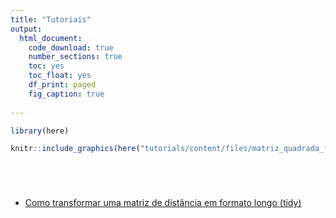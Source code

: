 ```yaml
---
title: "Tutoriais"
output:
  html_document:
    code_download: true
    number_sections: true
    toc: yes
    toc_float: yes
    df_print: paged
    fig_caption: true
    
---
```

```r
library(here)
```


```r
knitr::include_graphics(here("tutorials/content/files/matriz_quadrada_files/figure-html/Plot_padrao-1.png"))
```
&nbsp;

# 
- [Como transformar uma matriz de distância em formato longo (tidy)](tutorials/content/files/matriz_quadrada.html)
